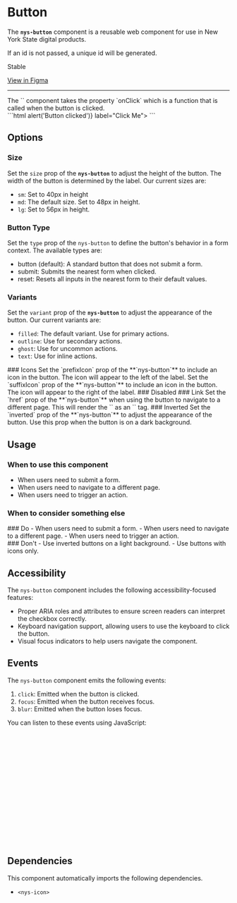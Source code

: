 
<Meta of={NysButtonStories} title="Components/Button/Documentation" />

# Button

The **`nys-button`** component is a reusable web component for use in New York State digital products.

If an id is not passed, a unique id will be generated.

<p className="pill pill--stable">Stable</p>

<p className="pill pill--uikit"><a href="https://www.figma.com/design/0ogYpymUPQQfhELthntNbt/%F0%9F%92%A0-NYS-%2F-Excelsior-Components-(Alpha)?node-id=730-1677&p=f&m=dev">View in Figma</a></p>

***

<Canvas of={NysButtonStories.Basic} />

<Controls />

<div style={{ display: 'flex', gap: '10px', verticalAlign: 'middle', alignItems: 'center' }}>  <nys-icon size="xl" name="info"></nys-icon>The `<nys-button>` component takes the property `onClick` which is a function that is called when the button is clicked. </div>
```html
<nys-button onClick={() => alert('Button clicked')} label="Click Me"></nys-button>
```

## Options

### Size
Set the `size` prop of the **`nys-button`** to adjust the height of the button. The width of the button is determined by the label. Our current sizes are:
- `sm`: Set to 40px in height
- `md`: The default size. Set to 48px in height.
- `lg`: Set to 56px in height.
<Canvas of={NysButtonStories.Size} />

### Button Type
Set the `type` prop of the `nys-button` to define the button's behavior in a form context. The available types are:

- button (default): A standard button that does not submit a form.
- submit: Submits the nearest form when clicked.
- reset: Resets all inputs in the nearest form to their default values.

### Variants
Set the `variant` prop of the **`nys-button`** to adjust the appearance of the button. Our current variants are:
- `filled`: The default variant. Use for primary actions.
- `outline`: Use for secondary actions.
- `ghost`: Use for uncommon actions.
- `text`: Use for inline actions.
<Canvas of={NysButtonStories.Variants} />
### Icons
Set the `prefixIcon` prop of the **`nys-button`** to include an icon in the button. The icon will appear to the left of the label.
Set the `suffixIcon` prop of the **`nys-button`** to include an icon in the button. The icon will appear to the right of the label.
<Canvas of={NysButtonStories.Icons} />
### Disabled
<Canvas of={NysButtonStories.Disabled} />
### Link
Set the `href` prop of the **`nys-button`** when using the button to navigate to a different page. This will render the `<nys-button>` as an `<a>` tag.
<Canvas of={NysButtonStories.Link} />
### Inverted
Set the `inverted` prop of the **`nys-button`** to adjust the appearance of the button. Use this prop when the button is on a dark background.
<Canvas of={NysButtonStories.Inverted} />

## Usage    

### When to use this component
- When users need to submit a form.
- When users need to navigate to a different page.
- When users need to trigger an action.

### When to consider something else

<div className="nys-grid-row nys-grid-gap-lg">
  <div className="nys-mobile-lg:nys-grid-col">
    <div className="usage-card usage-card--do">
      ### <nys-icon name="check_circle" color="--var(nys-color-success)" /> Do 
        - When users need to submit a form.
        - When users need to navigate to a different page.
        - When users need to trigger an action.
    </div>
  </div>
  <div className="nys-mobile-lg:nys-grid-col">
    <div className="usage-card usage-card--dont">
      ### <nys-icon name="cancel" color="--var(nys-color-error)" /> Don't
      - Use inverted buttons on a light background.
      - Use buttons with icons only.
    </div>
  </div>
</div>

## Accessibility

The `nys-button` component includes the following accessibility-focused features:

- Proper ARIA roles and attributes to ensure screen readers can interpret the checkbox correctly.
- Keyboard navigation support, allowing users to use the keyboard to click the button.
- Visual focus indicators to help users navigate the component.

## Events

The `nys-button` component emits the following events:

1. `click`: Emitted when the button is clicked.
2. `focus`: Emitted when the button receives focus.
3. `blur`: Emitted when the button loses focus.

You can listen to these events using JavaScript:

```js
// Select the button component
const button = document.querySelector('nys-button');

// Listen for the 'click' event
button.addEventListener('click', () => {
  console.log('Button clicked');
});

// Listen for the 'focus' event
button.addEventListener('focus', () => {
  console.log('Button is focused');
});

// Listen for the 'blur' event
button.addEventListener('blur', () => {
  console.log('Button lost focus');
});
```

## Dependencies
This component automatically imports the following dependencies.

- `<nys-icon>`